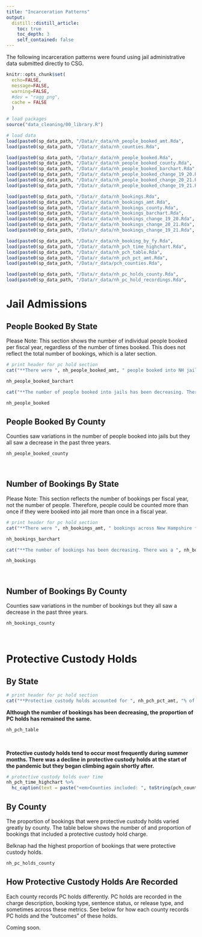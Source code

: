 ```yaml
---
title: "Incarceration Patterns"
output: 
  distill::distill_article:
    toc: true
    toc_depth: 3
    self_contained: false
---
```


The following incarceration patterns were found using jail administrative data submitted directly to CSG.   

```r
knitr::opts_chunk$set(
  echo=FALSE, 
  message=FALSE, 
  warning=FALSE,
  #dev = "ragg_png",
  cache = FALSE
  )

# load packages
source("data_cleaning/00_library.R")

# load data
load(paste0(sp_data_path, "/Data/r_data/nh_people_booked_amt.Rda",          sep = ""))
load(paste0(sp_data_path, "/Data/r_data/nh_counties.Rda",                   sep = ""))

load(paste0(sp_data_path, "/Data/r_data/nh_people_booked.Rda",              sep = ""))
load(paste0(sp_data_path, "/Data/r_data/nh_people_booked_county.Rda",       sep = ""))
load(paste0(sp_data_path, "/Data/r_data/nh_people_booked_barchart.Rda",     sep = ""))
load(paste0(sp_data_path, "/Data/r_data/nh_people_booked_change_19_20.Rda", sep = ""))
load(paste0(sp_data_path, "/Data/r_data/nh_people_booked_change_20_21.Rda", sep = ""))
load(paste0(sp_data_path, "/Data/r_data/nh_people_booked_change_19_21.Rda", sep = ""))

load(paste0(sp_data_path, "/Data/r_data/nh_bookings.Rda",                   sep = ""))
load(paste0(sp_data_path, "/Data/r_data/nh_bookings_amt.Rda",               sep = ""))
load(paste0(sp_data_path, "/Data/r_data/nh_bookings_county.Rda",            sep = ""))
load(paste0(sp_data_path, "/Data/r_data/nh_bookings_barchart.Rda",          sep = ""))
load(paste0(sp_data_path, "/Data/r_data/nh_bookings_change_19_20.Rda",      sep = ""))
load(paste0(sp_data_path, "/Data/r_data/nh_bookings_change_20_21.Rda",      sep = ""))
load(paste0(sp_data_path, "/Data/r_data/nh_bookings_change_19_21.Rda",      sep = ""))

load(paste0(sp_data_path, "/Data/r_data/nh_booking_by_fy.Rda",              sep = ""))
load(paste0(sp_data_path, "/Data/r_data/nh_pch_time_highchart.Rda",         sep = ""))
load(paste0(sp_data_path, "/Data/r_data/nh_pch_table.Rda",                  sep = ""))
load(paste0(sp_data_path, "/Data/r_data/nh_pch_pct_amt.Rda",                sep = ""))
load(paste0(sp_data_path, "/Data/r_data/pch_counties.Rda",                  sep = ""))

load(paste0(sp_data_path, "/Data/r_data/nh_pc_holds_county.Rda",            sep = ""))
load(paste0(sp_data_path, "/Data/r_data/nh_pc_hold_recordings.Rda",         sep = ""))

```

# Jail Admissions

## People Booked By State

Please Note: This section shows the number of individual people booked per fiscal year, regardless of the number of times booked. This does not reflect the total number of bookings, which is a later section.  

```r
# print header for pc hold section
cat("**There were ", nh_people_booked_amt, " people booked into NH jails from FY2019 to FY2021 (regardless of the number of times booked).**"," This finding was calculated using data from the following counties: ", nh_counties, ".\n\n", sep = "")
```
```r
nh_people_booked_barchart
```

```r
cat("**The number of people booked into jails has been decreasing. There was a ", nh_people_booked_change_19_20, "% decrease between FY2019 and FY2020, and ", nh_people_booked_change_20_21, "% decrease between FY2020 and FY2021. There was an overall decrease of ", nh_people_booked_change_19_21, "% between FY2019 and FY2021.**\n\n", sep = "")
```
```r
nh_people_booked
```

## People Booked By County

Counties saw variations in the number of people booked into jails but they all saw a decrease in the past three years.

```r
nh_people_booked_county
```

<br>

## Number of Bookings By State

Please Note: This section reflects the number of bookings per fiscal year, not the number of people. Therefore, people could be counted more than once if they were booked into jail more than once in a fiscal year.    

```r
# print header for pc hold section
cat("**There were ", nh_bookings_amt, " bookings across New Hampshire from FY2019 to FY2021.**"," This finding was calculated using data from the following counties: ", nh_counties, ".\n\n", sep = "")
```

```r
nh_bookings_barchart
```

```r
cat("**The number of bookings has been decreasing. There was a ", nh_bookings_change_19_20, "% decrease between FY2019 and FY2020, and ", nh_bookings_change_20_21, "% decrease between FY2020 and FY2021. There was an overall decrease of ", nh_bookings_change_19_21, "% between FY2019 and FY2021.**\n\n", sep = "")
```

```r
nh_bookings
```

<br>

## Number of Bookings By County

Counties saw variations in the number of bookings but they all saw a decrease in the past three years.

```r
nh_bookings_county
```

<br>


# Protective Custody Holds

## By State

```r
# print header for pc hold section
cat("**Protective custody holds accounted for ", nh_pch_pct_amt, "% of bookings from 2019 to 2021.**"," This finding was calculated using data from the following counties: ", pch_counties, ". Coos removes bookings that are PC holds so Coos's administrative data (671 bookings) is not included in this section. Strafford did not provide data on charges or booking types so they were removed as well (12,233 bookings).\n\n", sep = "")
```
**Although the number of bookings has been decreasing, the proportion of PC holds has remained the same.**

```r
nh_pch_table 
```
<br>


**Protective custody holds tend to occur most frequently during summer months. There was a decline in protective custody holds at the start of the pandemic but they began climbing again shortly after.**  

```r
# protective custody holds over time
nh_pch_time_highchart %>%   
  hc_caption(text = paste("<em>Counties included: ", toString(pch_counties), "</em>")) 
```

## By County

The proportion of bookings that were protective custody holds varied greatly by county. The table below shows the number of and proportion of bookings that included a protective custody hold charge.  

Belknap had the highest proportion of bookings that were protective custody holds.  

```r
nh_pc_holds_county
```

## How Protective Custody Holds Are Recorded

Each county records PC holds differently. PC holds are recorded in the charge description, booking type, sentence status, or release type, and sometimes across these metrics. See below for how each county records PC holds and the "outcomes" of these holds.  

Coming soon.
